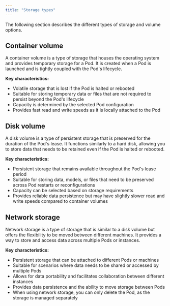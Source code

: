 ```yaml
---
title: "Storage types"
---
```





The following section describes the different types of storage and volume options.

## Container volume

A container volume is a type of storage that houses the operating system and provides temporary storage for a Pod. It is created when a Pod is launched and is tightly coupled with the Pod's lifecycle.

**Key characteristics:**

* Volatile storage that is lost if the Pod is halted or rebooted
* Suitable for storing temporary data or files that are not required to persist beyond the Pod's lifecycle
* Capacity is determined by the selected Pod configuration
* Provides fast read and write speeds as it is locally attached to the Pod

## Disk volume

A disk volume is a type of persistent storage that is preserved for the duration of the Pod's lease. It functions similarly to a hard disk, allowing you to store data that needs to be retained even if the Pod is halted or rebooted.

**Key characteristics:**

* Persistent storage that remains available throughout the Pod's lease period
* Suitable for storing data, models, or files that need to be preserved across Pod restarts or reconfigurations
* Capacity can be selected based on storage requirements
* Provides reliable data persistence but may have slightly slower read and write speeds compared to container volumes

## Network storage

Network storage is a type of storage that is similar to a disk volume but offers the flexibility to be moved between different machines. It provides a way to store and access data across multiple Pods or instances.

**Key characteristics:**

* Persistent storage that can be attached to different Pods or machines
* Suitable for scenarios where data needs to be shared or accessed by multiple Pods
* Allows for data portability and facilitates collaboration between different instances
* Provides data persistence and the ability to move storage between Pods
* When using network storage, you can only delete the Pod, as the storage is managed separately
